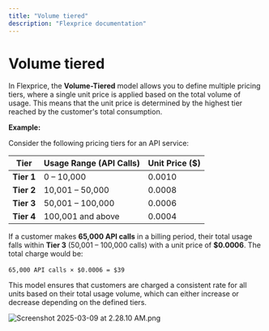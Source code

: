 ```yaml
---
title: "Volume tiered"
description: "Flexprice documentation"
---
```


# Volume tiered

In Flexprice, the **Volume-Tiered** model allows you to define multiple pricing tiers, where a single unit price is applied based on the total volume of usage. This means that the unit price is determined by the highest tier reached by the customer's total consumption.

**Example:**

Consider the following pricing tiers for an API service:

| Tier | Usage Range (API Calls) | Unit Price ($) |
| --- | --- | --- |
| **Tier 1** | 0 – 10,000 | 0.0010 |
| **Tier 2** | 10,001 – 50,000 | 0.0008 |
| **Tier 3** | 50,001 – 100,000 | 0.0006 |
| **Tier 4** | 100,001 and above | 0.0004 |

If a customer makes **65,000 API calls** in a billing period, their total usage falls within **Tier 3** (50,001 – 100,000 calls) with a unit price of **$0.0006**. The total charge would be:

`65,000 API calls × $0.0006 = $39`​

This model ensures that customers are charged a consistent rate for all units based on their total usage volume, which can either increase or decrease depending on the defined tiers.

![Screenshot 2025-03-09 at 2.28.10 AM.png](/public/images/docs/Product%20catalogue/Plans/Charges%20in%20plans/Volume%20tiered/Screenshot_2025-03-09_at_2.28.10_AM.png)
